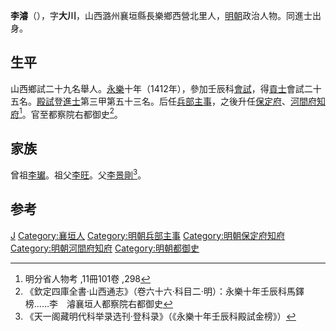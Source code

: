 {{Otheruses|other=名为李濬的其他人物|李濬}}

'''李濬'''（{{bd|1387年||？}}），字'''大川'''，山西潞州襄垣縣長樂鄉西營北里人，[[明朝|明朝]]政治人物。同進士出身。

==生平==
山西鄉試二十九名舉人。[[永樂|永樂]]十年（1412年），參加壬辰科[[會試|會試]]，得[[貢士|貢士]]會試二十五名。[[殿試|殿試]]登[[進士|進士]]第三甲第五十三名。后任[[兵部|兵部]][[主事|主事]]，之後升任[[保定府|保定府]]、[[河間府|河間府]][[知府|知府]]<ref>明分省人物考 ,11冊101卷 ,298</ref>。官至都察院右都御史<ref>《欽定四庫全書·山西通志》（卷六十六·科目二·明）：永樂十年壬辰科馬鐸榜……李　濬襄垣人都察院右都御史</ref>。

==家族==
曾祖[[李瓛|李瓛]]。祖父[[李旺|李旺]]。父[[李景剛|李景剛]]<ref>《天一阁藏明代科举录选刊·登科录》（《永樂十年壬辰科殿試金榜》）</ref>。

==参考==
{{reflist}}

{{永樂十年壬辰科殿試金榜}}

{{Authority control}}

{{DEFAULTSORT:Li李}}
[[Category:李姓|J]]
[[Category:襄垣人|Category:襄垣人]]
[[Category:明朝兵部主事|Category:明朝兵部主事]]
[[Category:明朝保定府知府|Category:明朝保定府知府]]
[[Category:明朝河間府知府|Category:明朝河間府知府]]
[[Category:明朝都御史|Category:明朝都御史]]


{{明朝人物小作品}}